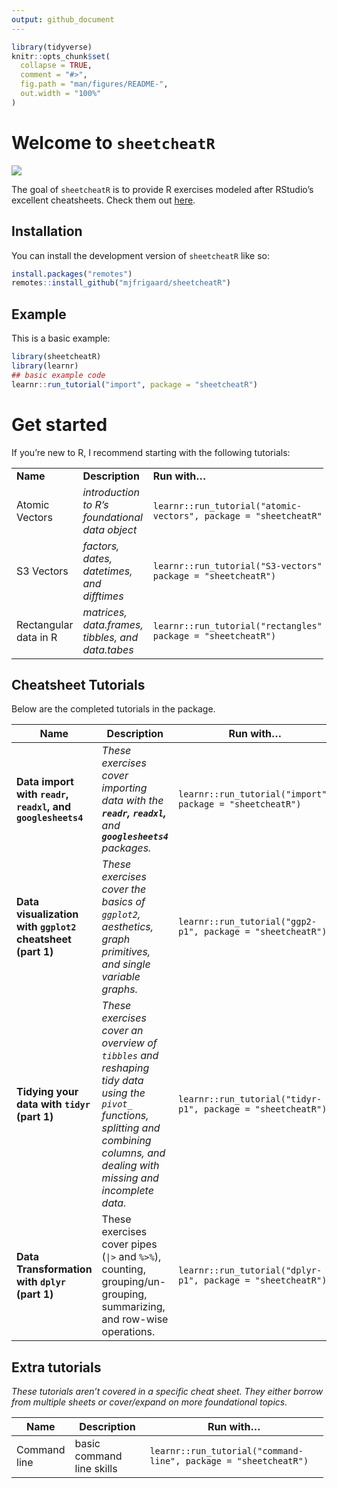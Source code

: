 ```yaml
---
output: github_document
---
```


<!-- README.md is generated from README.Rmd. Please edit that file -->

```r
library(tidyverse)
knitr::opts_chunk$set(
  collapse = TRUE,
  comment = "#>",
  fig.path = "man/figures/README-",
  out.width = "100%"
)
```

# Welcome to `sheetcheatR`

![](https://img.shields.io/badge/lifecycle-developing-red)

<!-- badges: start -->

<!-- badges: end -->

The goal of `sheetcheatR` is to provide R exercises modeled after RStudio's excellent cheatsheets. Check them out [here](https://www.rstudio.com/resources/cheatsheets/).

## Installation

You can install the development version of `sheetcheatR` like so:

``` r
install.packages("remotes")
remotes::install_github("mjfrigaard/sheetcheatR")
```

## Example

This is a basic example:

```r
library(sheetcheatR)
library(learnr)
## basic example code
learnr::run_tutorial("import", package = "sheetcheatR")
```

# Get started

If you're new to R, I recommend starting with the following tutorials:

+-----------------------+--------------------------------------------------+-------------------------------------------------------------------+
| **Name**              | **Description**                                  | **Run with...**                                                   |
+-----------------------+--------------------------------------------------+-------------------------------------------------------------------+
| Atomic Vectors        | *introduction to R's foundational data object*   | `learnr::run_tutorial("atomic-vectors", package = "sheetcheatR")` |
+-----------------------+--------------------------------------------------+-------------------------------------------------------------------+
| S3 Vectors            | *factors, dates, datetimes, and difftimes*       | `learnr::run_tutorial("S3-vectors", package = "sheetcheatR")`     |
+-----------------------+--------------------------------------------------+-------------------------------------------------------------------+
| Rectangular data in R | *matrices, data.frames, tibbles, and data.tabes* | `learnr::run_tutorial("rectangles", package = "sheetcheatR")`     |
+-----------------------+--------------------------------------------------+-------------------------------------------------------------------+

## Cheatsheet Tutorials

Below are the completed tutorials in the package.

+-------------------------------------------------------------+---------------------------------------------------------------------------------------------------------------------------------------------------------------------------------------+-----------------------------------------------------------+
| **Name**                                                    | **Description**                                                                                                                                                                       | **Run with...**                                           |
+=============================================================+=======================================================================================================================================================================================+===========================================================+
| **Data import with `readr`, `readxl`, and `googlesheets4`** | *These exercises cover importing data with the **`readr`, `readxl`,** and **`googlesheets4`** packages.*                                                                              | ```                                                       |
|                                                             |                                                                                                                                                                                       | learnr::run_tutorial("import", package = "sheetcheatR")   |
|                                                             |                                                                                                                                                                                       | ```                                                       |
+-------------------------------------------------------------+---------------------------------------------------------------------------------------------------------------------------------------------------------------------------------------+-----------------------------------------------------------+
| **Data visualization with `ggplot2` cheatsheet (part 1)**   | *These exercises cover the basics of `ggplot2`, aesthetics, graph primitives, and single variable graphs.*                                                                            | ```                                                       |
|                                                             |                                                                                                                                                                                       | learnr::run_tutorial("ggp2-p1", package = "sheetcheatR")  |
|                                                             |                                                                                                                                                                                       | ```                                                       |
+-------------------------------------------------------------+---------------------------------------------------------------------------------------------------------------------------------------------------------------------------------------+-----------------------------------------------------------+
| **Tidying your data with `tidyr` (part 1)**                 | *These exercises cover an overview of `tibbles` and reshaping tidy data using the `pivot_` functions, splitting and combining columns, and dealing with missing and incomplete data.* | ```                                                       |
|                                                             |                                                                                                                                                                                       | learnr::run_tutorial("tidyr-p1", package = "sheetcheatR") |
|                                                             |                                                                                                                                                                                       | ```                                                       |
+-------------------------------------------------------------+---------------------------------------------------------------------------------------------------------------------------------------------------------------------------------------+-----------------------------------------------------------+
| **Data Transformation with `dplyr` (part 1)**               | These exercises cover pipes (`|>` and `%>%`), counting, grouping/un-grouping, summarizing, and row-wise operations.                                                                   | ```                                                       |
|                                                             |                                                                                                                                                                                       | learnr::run_tutorial("dplyr-p1", package = "sheetcheatR") |
|                                                             |                                                                                                                                                                                       | ```                                                       |
+-------------------------------------------------------------+---------------------------------------------------------------------------------------------------------------------------------------------------------------------------------------+-----------------------------------------------------------+

## Extra tutorials

*These tutorials aren't covered in a specific cheat sheet. They either borrow from multiple sheets or cover/expand on more foundational topics.*

+--------------+---------------------------+---------------------------------------------------------------+
| Name         | Description               | Run with...                                                   |
+==============+===========================+===============================================================+
| Command line | basic command line skills | ```                                                           |
|              |                           | learnr::run_tutorial("command-line", package = "sheetcheatR") |
|              |                           | ```                                                           |
+--------------+---------------------------+---------------------------------------------------------------+
